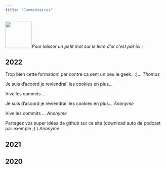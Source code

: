 ```yaml
---
title: "Commentaires"
---
```


![](data/livre.png){width="84"}*Pour laisser un petit mot sur le livre d'or c'est par ici :*

::: panel-tabset
## 2022

Trop bien cette formation! par contre ca sent un peu le geek.. :)... *Thomas*

Je suis d'accord je reviendrai! les cookies en plus...

Vive les commits ...

Je suis d'accord je reviendrai! les cookies en plus... *Anonyme*

Vive les commits ... *Anonyme*

Partagez vos super idées de github sur ce site (download auto de podcast par exemple ;) ) *Anonyme*
:::

::: panel-tabset
## 2021
:::

::: panel-tabset
## 2020

:::
